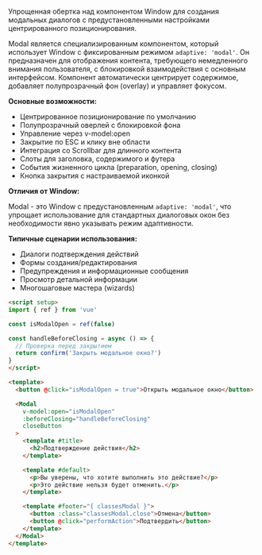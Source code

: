 Упрощенная обертка над компонентом Window для создания модальных диалогов с предустановленными настройками центрированного позиционирования.

Modal является специализированным компонентом, который использует Window с фиксированным режимом `adaptive: 'modal'`. Он предназначен для отображения контента, требующего немедленного внимания пользователя, с блокировкой взаимодействия с основным интерфейсом. Компонент автоматически центрирует содержимое, добавляет полупрозрачный фон (overlay) и управляет фокусом.

**Основные возможности:**

- Центрированное позиционирование по умолчанию
- Полупрозрачный оверлей с блокировкой фона
- Управление через v-model:open
- Закрытие по ESC и клику вне области
- Интеграция со Scrollbar для длинного контента
- Слоты для заголовка, содержимого и футера
- События жизненного цикла (preparation, opening, closing)
- Кнопка закрытия с настраиваемой иконкой

**Отличия от Window:**

Modal - это Window с предустановленным `adaptive: 'modal'`, что упрощает использование для стандартных диалоговых окон без необходимости явно указывать режим адаптивности.

**Типичные сценарии использования:**

- Диалоги подтверждения действий
- Формы создания/редактирования
- Предупреждения и информационные сообщения
- Просмотр детальной информации
- Многошаговые мастера (wizards)

```html
<script setup>
import { ref } from 'vue'

const isModalOpen = ref(false)

const handleBeforeClosing = async () => {
  // Проверка перед закрытием
  return confirm('Закрыть модальное окно?')
}
</script>

<template>
  <button @click="isModalOpen = true">Открыть модальное окно</button>

  <Modal
    v-model:open="isModalOpen"
    :beforeClosing="handleBeforeClosing"
    closeButton
  >
    <template #title>
      <h2>Подтверждение действия</h2>
    </template>

    <template #default>
      <p>Вы уверены, что хотите выполнить это действие?</p>
      <p>Это действие нельзя будет отменить.</p>
    </template>

    <template #footer="{ classesModal }">
      <button :class="classesModal.close">Отмена</button>
      <button @click="performAction">Подтвердить</button>
    </template>
  </Modal>
</template>
```
